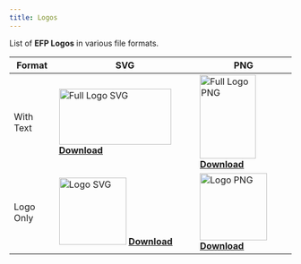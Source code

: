 ```yaml
---
title: Logos
---
```


List of **EFP Logos** in various file formats.

| Format | SVG | PNG |
| --- | --- | --- |
| With Text | <img src="https://testing.ethfollow.xyz/assets/logo-full.svg" alt="Full Logo SVG" height="100" width="200" /> <a href="https://testing.ethfollow.xyz/assets/logo-full.svg" download><u>**Download**</u></a> | <img src="https://testing.ethfollow.xyz/assets/logo-full.png" alt="Full Logo PNG" width="100" height="150" /> <a href="https://testing.ethfollow.xyz/assets/logo-full.png" download><u>**Download**</u></a> |
| Logo Only | <img src="https://testing.ethfollow.xyz/assets/logo.svg" alt="Logo SVG" width="120" height="120" /> <a href="https://testing.ethfollow.xyz/assets/logo.svg" download><u>**Download**</u></a> | <img src="https://testing.ethfollow.xyz/assets/logo.png" alt="Logo PNG" width="120" height="120" /> <a href="https://testing.ethfollow.xyz/assets/logo.png" download><u>**Download**</u></a> |
